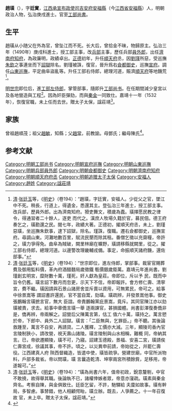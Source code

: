 {{明清人物信息框
| 姓名 = 趙璜
| 原名 =
| 圖片名稱= 
| 圖片大小 =
| 圖片說明 = 
 |最高職務 = 工部尚書
| 國家 = 大明
| 爵位 =
| 籍貫 = [[江西承宣布政使司|江西承宣布政使司]][[吉安府|吉安府]][[安福縣|安福縣]]
| 族裔 = 漢族
| 字號 = 字廷實
| 諡號 = 莊靖
| 出生日期 = [[天顺_(明朝)|天順]]七年（1463年）
| 出生地點 = [[江西承宣布政使司|江西]][[安福縣|安福縣]]
| 逝世日期 = [[嘉靖|嘉靖]]十一年（1532年）
| 逝世地點 = [[江西承宣布政使司|江西]][[安福縣|安福縣]]
| 墓葬 =
| 配偶 =
| 親屬 =
| 出身 = *弘治三年庚戌科進士出身
| 經歷 = 
| 著作 =
}}
'''趙璜'''（{{bd|1463年||1532年|catIdx=}}），字'''廷實'''，[[江西承宣布政使司|江西承宣布政使司]][[吉安府|吉安府]][[安福縣|安福縣]]（今[[江西省|江西省]][[安福縣|安福縣]]）人，明朝政治人物，弘治庚戌進士。官至[[明朝工部尚書|工部尚書]]。

== 生平 ==
趙璜从小随父在外為官，曾坠江而不死。长大后，曾拾金不昧，物歸原主。弘治三年（1490年）庚戌科進士，授工部主事，改[[兵部|兵部]]主事，歷任兵部[[員外郎|員外郎]]，出任[[濟南府|濟南府]][[知府|知府]]，為政廉明，政績卓出。[[正德_(明朝)|正德]]初年，升任[[順天府|順天府]]丞，因[[劉瑾|劉瑾]]所惡，受巡撫[[朱欽|朱欽]]之事連坐而下[[詔獄|詔獄]]除名。劉瑾被誅，復官，晉升爲右[[僉都御史|僉都御史]]，巡撫[[宣府|宣府]]。調任[[山東巡撫|山東巡撫]]，平定曲阜盜亂等。升任工部右侍郎，總理河道，賑濟[[順天府|順天府]]等地饑荒<ref>[[清|清]]·[[张廷玉|张廷玉]]等，《[[明史|明史]]》（卷194）：“趙璜，字廷實，安福人。少從父之官，墜江中不死。稍長，行道上，得遺金，悉還其主。登弘治三年進士，授工部主事。改兵部，歷員外郎。出為濟南知府。猾吏舞文，積歲為蠹。璜擇愿民教之律令，得通習者二十餘人，逐吏 而代之。漢庶人牧場久籍於官，募民佃。德王府奏乞之，璜勘還之民。閱七年，政績大著。正德初，擢順天府丞，未上，劉瑾惡璜，坐巡撫朱欽事，逮下詔獄，除名。瑾誅，復職。遷右僉都御史，巡撫宣府。尋調山東。河灘地數百里，賦流民墾而除其租。番僧乞徵以充齋糧，帝許之，璜力爭得免。曲阜為賊破，闕里林廟在曠野，璜請移縣就闕里，從之。擢工部右侍郎，總理河道。以邊警改理畿輔戎備。事定，命振順天諸府饑，還佐部事。”</ref>。

[[明世宗|明世宗]]即位后，進[[工部左侍郎|工部左侍郎]]，掌管部事，隨即升[[工部尚书|工部尚书]]。在任期間減少皇宮以及各地營造與工程<ref>[[清|清]]·[[张廷玉|张廷玉]]等，《[[明史|明史]]》（卷194）：“世宗即位，進左侍郎，掌部事。裁宦官賜葬費及御用監料價，革內府酒醋麵局歲徵鐵 甎價銀歲鉅萬。嘉靖元年進尚書。劉瑾創玄明宮，糜財數十萬，瑾死，奸人獻為皇莊。帝即位，斥以予 民，既而中旨令仍舊。璜言詔下數月而忽更，示天下不信，帝即報許。會方修仁壽、清寧 宮，費不繼。璜因請與石景山諸房舍並斥賣以資用，可無累民，帝可之。給事中徐景嵩等 謂詔書許還民，官不當自鬻，劾璜。璜疏辨，幷發景嵩他事。御史張鵬翰言璜摭言官，無大 臣誼。帝責鵬翰黨庇景嵩，竟斥。其同官陳江亦以劾璜被責，求去。給事中章僑言璜一舉 逐兩諫官，甚損國體。尚書彭澤復奏僑非是，僑再辨，帝兩解之。詔營后父陳萬言第，估工 值六十萬，璜持之。萬言愬於帝，下郎中、員外二人詔獄。璜言：「二臣無與，乞罪臣。」帝不聽。其後論救踵至，萬言不自安，再請貸。二人獲釋，工價亦大減。三年，顯陵司香內官言陵制狹小，請改營，視天壽山諸陵。璜言陵制與山水相稱，難概 同，帝納其言。已，帝欲遷顯陵，璜不可，乃寢。詔建玉德殿，景福、安喜二宮，璜請俟仁壽宮成，徐議其事，帝不許。頃之，以災異申前請，帝始從之，幷罷仁壽役。江西建真人府 陝西督織造，皆遣中使，璜皆疏爭。營建世廟，中官所派物料，戶部多裁省。帝以問璜，璜 言曩造乾清、坤寧兩宮所積餘貲，足移用，帝遂報可。”</ref>。因為奸臣彈劾，而與[[秦金|秦金]]一同致仕。嘉靖十一年（1532年），恢復官職，未上任而去世。贈太子太保，諡莊靖<ref>[[清|清]]·[[张廷玉|张廷玉]]等，《[[明史|明史]]》（卷194）：“璜為尚書六年，值帝初政，銳意釐剔，中官不敢撓，故得舉其職。後論執不已，諸權倖嫉者眾，帝意亦寖疏。璜素與秦金齊名。考察自陳，與金俱致仕。廷臣乞留，不許，馳驛給 夫廩如故事。璜有幹局，多智慮。事棼錯，他人相顧愕眙，璜立辦。既去，人爭薦之。十一年召復故 官，未上卒。贈太子太保，諡莊靖。”</ref>。

==家族==
曾祖趙順茂；祖父[[趙敏|趙敏]]，知縣；父[[趙常|趙常]]，前教諭。母鄧氏；繼母陳氏<ref>{{Cite book|title=天一阁藏明代科举录选刊 登科录 点校本|last=龚延明主编|first=|publisher=宁波出版社|year=2016|isbn=978-7-5526-2320-8|location=宁波|pages=|quote=《天一閣藏明代科舉錄選刊.登科錄》之《弘治三年庚戌科進士登科錄》}}</ref>。

==参考文献==
{{reflist}}

{{start box}}
{{s-off}}
{{succession box|[[陶琰|陶琰]]|[[童瑞|童瑞]]|[[明朝工部尚書|明朝工部尚書]]|1522年-1527年}}
{{succession box|[[蔣瑤|蔣瑤]]|[[聶賢|聶賢]]|[[明朝工部尚書|明朝工部尚書]]|1532年}}
{{end box}}
{{弘治三年庚戌科殿試金榜}}
{{左順門事件}}
{{DEFAULTSORT:Zhao趙}}
[[Category:明朝工部尚书|Category:明朝工部尚书]]
[[Category:明朝宣府巡撫|Category:明朝宣府巡撫]]
[[Category:明朝山東巡撫|Category:明朝山東巡撫]]
[[Category:明朝兵部員外郎|Category:明朝兵部員外郎]]
[[Category:明朝僉都御史|Category:明朝僉都御史]]
[[Category:明朝濟南府知府|Category:明朝濟南府知府]]
[[Category:明朝順天府府丞|Category:明朝順天府府丞]]
[[Category:明朝追赠太子太保|Category:明朝追赠太子太保]]
[[Category:安福人|Category:安福人]]
[[Category:趙姓|Category:趙姓]]
[[Category:諡莊靖|Category:諡莊靖]]